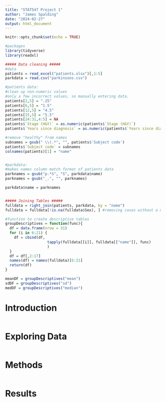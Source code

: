 ```yaml
---
title: "STAT547 Project 1"
author: "James Spalding"
date: "2024-02-27"
output: html_document
---
```


```r
knitr::opts_chunk$set(echo = TRUE)
```

```r
#packages
library(tidyverse)
library(readxl)
```

```r
##### Data cleaning #####
#data
patients = read_excel("patients.xlsx")[,1:5]
parkdata = read.csv("parkinsons.csv")

#patients data:
#clean up non-numeric values
#only a few incorrect values, so manually entering data.
patients[2,5] = ".25"
patients[6,5] = "1.5"
patients[12,5] = "4.5"
patients[15,5] = "5.5"
patients[24:31,4:5] = NA
patients$`Stage (H&Y)` = as.numeric(patients$`Stage (H&Y)`)
patients$`Years since diagnosis` = as.numeric(patients$`Years since diagnosis`)

#remove "healthy" from names
subnames = gsub(" \\(.*", "", patients$'Subject code')
patients$`Subject code` = subnames
colnames(patients)[1] = "name"


#parkdata: 
#makes names column match format of patients data
parknames = gsub("p.*S", "S", parkdata$name)
parknames = gsub("_.", "", parknames)

parkdata$name = parknames


##### Joining Tables #####
fulldata = right_join(patients, parkdata, by = "name")
fulldata = fulldata[!is.na(fulldata$Sex), ] #removing cases without a match in patients df
```

```r
#function to create descriptive tables
groupDescriptives = function(func){
  df = data.frame(nrow = 31)
  for (i in 6:21) {
    df = cbind(df, 
                   tapply(fulldata[[i]], fulldata[["name"]], func)
                   )
  }
  df = df[,2:17]
  names(df) = names(fulldata)[6:21]
  return(df)
}

meanDF = groupDescriptives("mean")
sdDF = groupDescriptives("sd")
medDF = groupDescriptives("median")
```


# Introduction

```r

```

# Exploring Data

```r

```

# Methods

```r

```

# Results

```r

```

